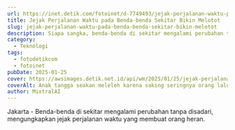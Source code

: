 ```yaml
---
url: https://inet.detik.com/fotoinet/d-7749493/jejak-perjalanan-waktu-pada-benda-benda-sekitar-bikin-melotot
title: Jejak Perjalanan Waktu pada Benda-benda Sekitar Bikin Melotot
slug: jejak-perjalanan-waktu-pada-benda-benda-sekitar-bikin-melotot
description: Siapa sangka, benda-benda di sekitar mengalami perubahan tanpa diduga. Perubahan tersebut mengungkap jejak perjalanan waktu yang siap bikin melotot.
category:
  - Teknologi
tags:
  - fotodetikcom
  - fotoinet
pubDate: 2025-01-25
cover: https://awsimages.detik.net.id/api/wm/2025/01/25/jejak-perjalanan-waktu-16_169.jpeg?wid=54&w=650&v=1&t=jpeg
coverAlt: Anak tangga seakan meleleh karena saking seringnya orang lalu lalang. Foto Demilked
author: MixtralAI
---
```

Jakarta - Benda-benda di sekitar mengalami perubahan tanpa disadari, mengungkapkan jejak perjalanan waktu yang membuat orang heran.
